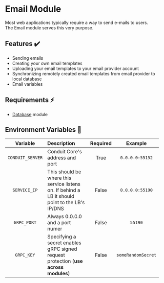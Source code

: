 # Email Module

Most web applications typically require a way to send e-mails to users.<br />
The Email module serves this very purpose.

## Features ✔️

- Sending emails
- Creating your own email templates
- Uploading your email templates to your email provider account
- Synchronizing remotely created email templates from email provider to local database
- Email variables

## Requirements ⚡

- [Database](../database) module

## Environment Variables 📃 <a name="env-vars"></a>

|       Variable       | Description                                          | Required |      Example       |
|:--------------------:|:-----------------------------------------------------| :------: |:------------------:|
|   `CONDUIT_SERVER`   | Conduit Core's address and port                      |   True   |  `0.0.0.0:55152`   |
|     `SERVICE_IP`     | This should be where this service listens on. If behind a LB it should point to the LB's IP/DNS  |   False   |  `0.0.0.0:55190`   |
|     `GRPC_PORT`      | Always 0.0.0.0 and a port numer                      |  False   |  `55190`           |
|     `GRPC_KEY`       | Specifying a secret enables gRPC signed request protection (**use across modules**) |   False  | `someRandomSecret` |

